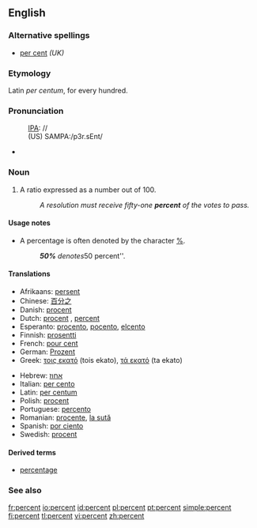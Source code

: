==English==

===Alternative spellings===
* [[per cent]] ''(UK)''

===Etymology===
Latin ''per centum'', for every hundred.

===Pronunciation===
:[[IPA]]: //
:(US) SAMPA:/p3r.sEnt/
*{{audio|en-us-percent.ogg|Audio (US)}}


===Noun===
{{en-noun|-}}

# A ratio expressed as a number out of 100.
#: ''A resolution must receive fifty-one '''percent''' of the votes to pass.''

====Usage notes====
* A percentage is often denoted by the character [[%]].
*: '''''50%''' denotes ''50 percent''.

====Translations====
{{top}}
*Afrikaans: [[persent]]
*Chinese: [[百分之]]
*Danish: [[procent]]
*Dutch: [[procent]] {{n}}, [[percent]] {{n}}
*Esperanto: [[procento]], [[pocento]], [[elcento]]
*Finnish: [[prosentti]]
*French: [[pour cent]]
*German: [[Prozent]] {{n}}
*Greek: [[τοις εκατό]] (tois ekato), [[τά εκατό]] (ta ekato)
{{mid}}
*Hebrew: [[אחוז]]
*Italian: [[per cento]]
*Latin: [[per centum]]
*Polish: [[procent]] {{m}}
*Portuguese: [[percento]]
*Romanian: [[procente]], [[la sută]]
*Spanish: [[por ciento]]
*Swedish: [[procent]] {{c}}
{{bottom}}

====Derived terms====
* [[percentage]]

===See also===
{{Punctuation}}

[[fr:percent]]
[[io:percent]]
[[id:percent]]
[[pl:percent]]
[[pt:percent]]
[[simple:percent]]
[[fi:percent]]
[[tl:percent]]
[[vi:percent]]
[[zh:percent]]